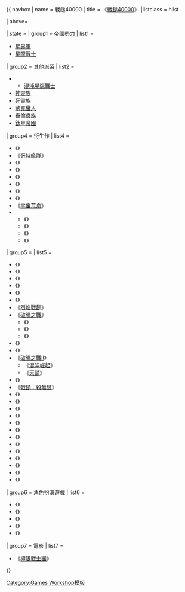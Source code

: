 {{ navbox
| name     = 戰鎚40000
| title    = 《[[戰鎚40000]]》
|listclass = hlist

| above=

| state = {{{state|autocollapse}}}
| group1   = 帝國勢力
| list1    =
* [[帝國防衛軍 (戰鎚40000)|星界軍]]
* [[太空陆战队 (战锤40000)|星際戰士]]

| group2   = 其他派系
| list2    =
* {{le|混沌 (戰鎚)|Chaos (Warhammer)|混沌勢力}}
** [[混沌星際戰士]]
* [[神靈族]]
* [[死靈族]]
* [[歐克蠻人]]
* [[泰倫蟲族]]
* [[鈦星人|鈦星帝國]]

| group4   = 衍生作
| list4    =
* 《{{le|帝國空戰|Aeronautica Imperialis}}》
* 《[[哥特艦隊]]》
* 《{{le|黑暗千年|Dark Millennium}}》
* 《{{le|史詩 (遊戲)|Epic (game)|史詩}}》
* 《{{le|搞克毛克|Gorkamorka}}》
* 《{{le|荷魯斯叛亂 (卡片遊戲)|Horus Heresy (card game)|荷魯斯叛亂}}》
* 《{{le|審判官 (遊戲)|Inquisitor (game)|審判官}}》
* 《{{le|奈克羅蒙達|Necromunda}}》
* 《[[宇宙荒舟]]》
* {{le|戰鎚40000小說列表|List of Warhammer 40,000 novels|《戰鎚40000》小說}}
** 《{{le|凱法斯·凱恩|Ciaphas Cain}}》
** 《{{le|安森霍恩|Eisenhorn}}》
** 《{{le|岡特幽魂|Gaunt's Ghosts}}》
** 《{{le|荷魯斯叛亂|The Horus Heresy}}》

| group5   = {{le|Games Workshop電子遊戲列表|List of Games Workshop video games#Warhammer 40,000|電子遊戲}}
| list5    =
* 《{{le|星際聖戰|Space Crusade (video game)}}》
* 《{{le|太空戰艦 (遊戲)|Space Hulk (1993 video game)|太空戰艦}}》
* 《{{le|太空戰艦：鐵血天使的複仇|Space Hulk: Vengeance of the Blood Angels}}》
* 《{{le|最终解放：戰鎚传奇40000|Final Liberation: Warhammer Epic 40,000|最终解放}}》
* 《{{le|戰鎚40000：混沌之門|Warhammer 40,000: Chaos Gate|混沌之門}}》
* 《{{le|戰鎚40000：戰火洗禮|Warhammer 40,000: Rites of War|戰火洗禮}}》
* 《[[烈焰戰鎚]]》
* 《[[戰鎚40000：破曉之戰|破曉之戰]]》
** 《{{le|戰鎚40000：破曉之戰－冰襲|Warhammer 40,000: Dawn of War – Winter Assault|冰襲}}》
** 《{{le|戰鎚：暗黑聖戰|Warhammer 40,000: Dawn of War – Dark Crusade|暗黑聖戰}}》
** 《{{le|戰鎚：靈魂風暴|Warhammer 40,000: Dawn of War – Soulstorm|靈魂風暴}}》
* 《{{le|戰鎚40000：死亡榮耀|Warhammer 40,000: Glory in Death|死亡榮耀}}》
* 《{{le|戰鎚：戰地指揮官|Warhammer 40,000: Squad Command|戰地指揮官}}》
* 《[[戰鎚40000：破曉之戰II|破曉之戰II]]》
** 《[[戰鎚40000：破曉之戰II-渾沌再起|混沌崛起]]》
** 《[[戰鎚40000：破曉之戰II-天譴|天譴]]》
* 《{{le|戰鎚殺無雙：殺戮小隊|Warhammer 40,000: Kill Team|殺戮小隊}}》
* 《[[戰鎚40000：星際戰士|戰鎚：殺無雙]]》
* 《{{le|戰鎚40000：黑暗千年|Warhammer 40,000: Dark Millennium|黑暗千年}}》
* 《{{le|太空戰艦 (2013年遊戲)|Space Hulk (2013 video game)|太空戰艦}}》
* 《{{le|戰鎚40K：復仇風暴|Warhammer 40,000: Storm of Vengeance|復仇風暴}}》
* 《{{le|戰鎚40K：星際戰狼|Warhammer 40,000: Space Wolf|星際戰狼}}》
* 《{{le|戰鎚40K：弒君|Warhammer 40,000: Regicide|弒君}}》
* 《{{le|安森霍恩：異形審判官|Eisenhorn: Xenos}}》
* 《{{le|哥特艦隊：無敵戰艦|Battlefleet Gothic: Armada}}》
* 《{{le|戰鎚40K：永恆遠征|Warhammer 40,000: Eternal Crusade|永恆遠征}}》
* 《{{le|太空戰艦：死亡之翼|Space Hulk: Deathwing}}》
* 《{{le|戰鎚：破曉之戰3|Warhammer 40,000: Dawn of War III|破曉之戰3}}》
* 《{{le|戰鎚40K：審判者－烈士|Warhammer 40,000: Inquisitor – Martyr|審判者－烈士}}》
* 《{{le|奈克羅蒙達：槍手|Necromunda: Hired Gun}}》
* 《{{le|戰鎚40K：黑潮|Warhammer 40,000: Darktide|黑潮}}》

| group6   = 角色扮演遊戲
| list6    =
* 《{{le|黑暗異端|Dark Heresy (role-playing game)}}》
* 《{{le|行商浪人|Rogue Trader (role-playing game)}}》
* 《{{le|死亡守望|Deathwatch (role-playing game)}}》
* 《{{le|黑色遠征|Black Crusade (role-playing game)}}》
* 《{{le|戰鎚40000角色扮演|Warhammer 40,000 Roleplay|唯有戰爭}}》

| group7   = 電影
| list7    =
* 《[[極限戰士 (戰鎚40000)|極限戰士團]]》

}}<noinclude>
{{DEFAULTSORT:Warhammer 40,000}}
[[Category:Games Workshop模板]]
</noinclude>